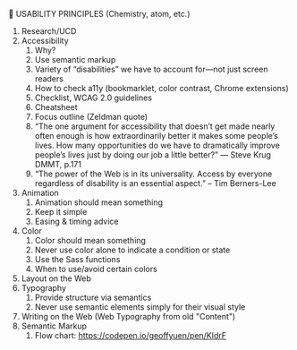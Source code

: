 🚀 USABILITY PRINCIPLES (Chemistry, atom, etc.)

1. Research/UCD
2. Accessibility
   1. Why?
   2. Use semantic markup
   3. Variety of “disabilities” we have to account for—not just screen readers
   4. How to check a11y (bookmarklet, color contrast, Chrome extensions)
   5. Checklist, WCAG 2.0 guidelines
   6. Cheatsheet
   7. Focus outline (Zeldman quote)
   8. “The one argument for accessibility that doesn’t get made nearly often enough is how extraordinarily better it makes some people’s lives. How many opportunities do we have to dramatically improve people’s lives just by doing our job a little better?” ― Steve Krug DMMT, p.171
   9. “The power of the Web is in its universality. Access by everyone regardless of disability is an essential aspect.” – Tim Berners-Lee
3. Animation
   1. Animation should mean something
   2. Keep it simple
   3. Easing & timing advice
4. Color
   1. Color should mean something
   2. Never use color alone to indicate a condition or state
   3. Use the Sass functions
   4. When to use/avoid certain colors
5. Layout on the Web
6. Typography
   1. Provide structure via semantics
   2. Never use semantic elements simply for their visual style
7. Writing on the Web (Web Typography from old "Content")
8. Semantic Markup
   1. Flow chart: https://codepen.io/geoffyuen/pen/KIdrF
